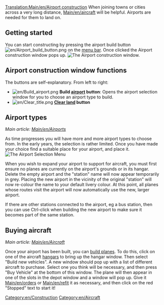[[Translation:Main/en/Airport construction]]{{en/-}}{{en/Table of contents}}
When joining towns or cities across a very long distance, [[Main/en/aircraft]] will be helpful. Airports are needed for them to land on.

==Getting started==
You can start constructing by pressing the airport build button [[File:en/Airport build button.png]] on the [[Main/en/Game interface|menu bar]]. Once clicked the Airport construction window pops up.
[[File:en/Airport construction.png|frame|none|The Airport construction window.]]

==Airport construction window functions==

The buttons are self-explanatory. From left to right:

* [[File:en/Build airport.png]] '''Build [[Main/en/Airports|airport]] button''': Opens the airport selection window for you to choose an airport type to build.
* [[File:en/Clear title.png]] '''[[Main/en/Landscaping|Clear land]] button'''

==Airport types==
''Main article: [[Main/en/Airports]]''

As time progresses you will have more and more airport types to choose from. In the early years, the selection is rather limited. Once you have made your choice find a suitable place for your airport, and place it.
[[File:en/Airport-selection1.png|none|frame|The Airport Selection Menu]]

When you wish to expand your airport to support for aircraft, you must first ensure no planes are currently on the airport's grounds or in its hangar. Delete the empty airport and the "station" name will now appear temporarily in grey. Placing the new airport in the vicinity of the original "station" will now re-colour the name to your default livery colour. At this point, all planes whose routes visit the airport will now automatically use the new, larger airport.

If there are other stations connected to the airport, eg a bus station, then you can use Ctrl-click when building the new airport to make sure it becomes part of the same station.

==Buying aircraft==

''Main article: [[Main/en/Aircraft]]''

Once your airport has been built, you can [[Main/en/Buying aircraft|build planes]]. To do this, click on one of the aircraft [[Main/en/depots|hangars]] to bring up the hangar window. Then select "Build new vehicles". A new window should pop up with a list of different aircraft to purchase. Select one you think will be necessary, and then press "Buy Vehicle" at the bottom of this window. The plane will then appear in one of the slots in the depot window and a window will pop up. Give it [[Main/en/orders]] or [[Main/en/refit]] it as necessary, and then click on the red "Stopped" text to start it!



[[Category:en/Construction]]
[[Category:en/Aircraft]]